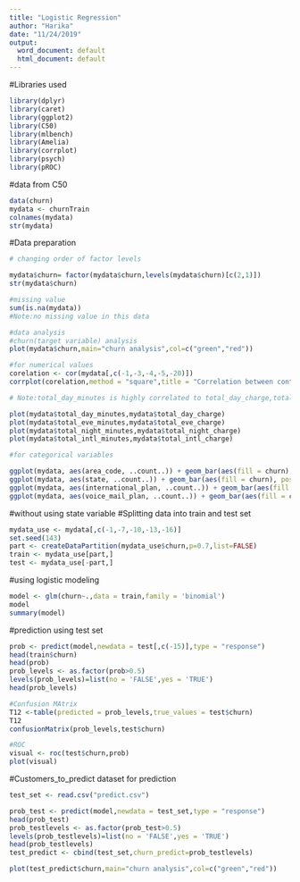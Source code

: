 ---
title: "Logistic Regression"
author: "Harika"
date: "11/24/2019"
output:
  word_document: default
  html_document: default
---
#Libraries used
```{r }
library(dplyr)
library(caret)
library(ggplot2)
library(C50)
library(mlbench)
library(Amelia)
library(corrplot)
library(psych)
library(pROC)
```

#data from C50

```{r}
data(churn)
mydata <- churnTrain
colnames(mydata)
str(mydata)
```


#Data preparation
```{r}
# changing order of factor levels

mydata$churn= factor(mydata$churn,levels(mydata$churn)[c(2,1)])
str(mydata$churn)

#missing value
sum(is.na(mydata))
#Note:no missing value in this data

#data analysis
#churn(target variable) analysis
plot(mydata$churn,main="churn analysis",col=c("green","red"))

#for numerical values
corelation <- cor(mydata[,c(-1,-3,-4,-5,-20)])
corrplot(corelation,method = "square",title = "Correlation between continuous/numerical variables")

# Note:total_day_minutes is highly correlated to total_day_charge,total_eve_charge highly correlated to total_day_minutes,total_night_charge highly correalted to total_night_minute,total_int_charge correlated to total_int_minutes.

plot(mydata$total_day_minutes,mydata$total_day_charge)
plot(mydata$total_eve_minutes,mydata$total_eve_charge)
plot(mydata$total_night_minutes,mydata$total_night_charge)
plot(mydata$total_intl_minutes,mydata$total_intl_charge)

#for categorical variables

ggplot(mydata, aes(area_code, ..count..)) + geom_bar(aes(fill = churn), position = "dodge")
ggplot(mydata, aes(state, ..count..)) + geom_bar(aes(fill = churn), position = "dodge")
ggplot(mydata, aes(international_plan, ..count..)) + geom_bar(aes(fill = churn), position = "dodge")
ggplot(mydata, aes(voice_mail_plan, ..count..)) + geom_bar(aes(fill = churn), position = "dodge")

```

#without using state variable
#Splitting data into train and test set

```{r}
mydata_use <- mydata[,c(-1,-7,-10,-13,-16)]
set.seed(143)
part <- createDataPartition(mydata_use$churn,p=0.7,list=FALSE)
train <- mydata_use[part,]
test <- mydata_use[-part,]
```

#using logistic modeling
```{r}
model <- glm(churn~.,data = train,family = 'binomial')
model
summary(model)
```

#prediction using test set
```{r}
prob <- predict(model,newdata = test[,c(-15)],type = "response")
head(train$churn)
head(prob)
prob_levels <- as.factor(prob>0.5)
levels(prob_levels)=list(no = 'FALSE',yes = 'TRUE')
head(prob_levels)

#Confusion MAtrix
T12 <-table(predicted = prob_levels,true_values = test$churn)
T12
confusionMatrix(prob_levels,test$churn)

#ROC
visual <- roc(test$churn,prob)
plot(visual)
```

#Customers_to_predict dataset for prediction

```{r}
test_set <- read.csv("predict.csv")

prob_test <- predict(model,newdata = test_set,type = "response")
head(prob_test)
prob_testlevels <- as.factor(prob_test>0.5)
levels(prob_testlevels)=list(no = 'FALSE',yes = 'TRUE')
head(prob_testlevels)
test_predict <- cbind(test_set,churn_predict=prob_testlevels)

plot(test_predict$churn,main="churn analysis",col=c("green","red"))
```










